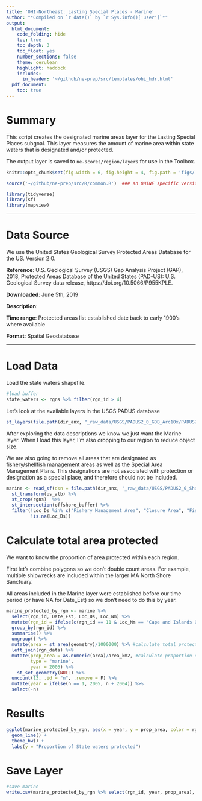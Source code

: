 ```yaml
---
title: 'OHI-Northeast: Lasting Special Places - Marine'
author: "*Compiled on `r date()` by `r Sys.info()['user']`*"
output: 
  html_document:
    code_folding: hide
    toc: true
    toc_depth: 3
    toc_float: yes
    number_sections: false
    theme: cerulean
    highlight: haddock
    includes: 
      in_header: '~/github/ne-prep/src/templates/ohi_hdr.html'
  pdf_document:
    toc: true
---
```


# Summary
This script creates the designated marine areas layer for the Lasting Special Places subgoal. This layer measures the amount of marine area within state waters that is designated and/or protected.

The output layer is saved to `ne-scores/region/layers` for use in the Toolbox.

``` r
knitr::opts_chunk$set(fig.width = 6, fig.height = 4, fig.path = 'figs/', message = FALSE, warning = FALSE)

source('~/github/ne-prep/src/R/common.R')  ### an OHINE specific version of common.R

library(tidyverse)
library(sf)
library(mapview)
```


***

# Data Source 

We use the United States Geological Survey Protected Areas Database for the US. Version 2.0.

**Reference**: 
U.S. Geological Survey (USGS) Gap Analysis Project (GAP), 2018, Protected Areas Database of the United States (PAD-US): U.S. Geological Survey data release, https://doi.org/10.5066/P955KPLE.

**Downloaded**: June 5th, 2019

**Description**:  

**Time range**: Protected areas list established date back to early 1900's where available

**Format**:  Spatial Geodatabase


***

# Load Data

Load the state waters shapefile.
```r
#load buffer
state_waters <- rgns %>% filter(rgn_id > 4)
```

Let's look at the available layers in the USGS PADUS database

```r
st_layers(file.path(dir_anx, "_raw_data/USGS/PADUS2_0_GDB_Arc10x/PADUS2_0.gdb"))
```

After exploring the data descriptions we know we just want the Marine layer. When I load this layer, I'm also cropping to our region to reduce object size.

We are also going to remove all areas that are designated as fishery/shellfish management areas as well as the Special Area Management Plans. This designations are not associated with protection or designation as a special place, and therefore should not be included.

```r
marine <- read_sf(dsn = file.path(dir_anx, "_raw_data/USGS/PADUS2_0_Shapefiles/PADUS2_0Marine.shp")) %>%
  st_transform(us_alb) %>%
  st_crop(rgns)  %>%
  st_intersection(offshore_buffer) %>%
  filter(!Loc_Ds %in% c("Fishery Management Area", "Closure Area", "Fishery Management Areas", "Shellfish Management Area", "Essential Fish Habitat Conservation Area", "Conservation Area", "Gear Restricted Area", "Special Area Management Plan"), #the Conservation Areas are for Mussel Seed
         !is.na(Loc_Ds)) 
```

# Calculate total area protected

We want to know the proportion of area protected within each region. 

First let's combine polygons so we don't double count areas. For example, multiple shipwrecks are included within the larger MA North Shore Sanctuary. 

All areas included in the Marine layer were established before our time period (or have NA for Date_Est) so we don't need to do this by year. 
```r
marine_protected_by_rgn <- marine %>%
  select(rgn_id, Date_Est, Loc_Ds, Loc_Nm) %>%
  mutate(rgn_id = ifelse(c(rgn_id == 11 & Loc_Nm == "Cape and Islands Ocean Sanctuary"), 8, rgn_id)) %>% #one sliver of Cape and Islands Ocean Sanctuary was being assigned to Rhode Island but is definitely MA
  group_by(rgn_id) %>%
  summarise() %>%
  ungroup() %>%
  mutate(area = st_area(geometry)/1000000) %>% #calculate total protected area
  left_join(rgn_data) %>%
  mutate(prop_area = as.numeric(area)/area_km2, #calculate proportion of state waters protected
         type = "marine",
         year = 2005) %>%
    st_set_geometry(NULL) %>% 
  uncount(13, .id = "n", .remove = F) %>%
  mutate(year = ifelse(n == 1, 2005, n + 2004)) %>%
  select(-n)
```

# Results

```r
ggplot(marine_protected_by_rgn, aes(x = year, y = prop_area, color = rgn_name)) +
  geom_line() +
  theme_bw() +
  labs(y = "Proportion of State waters protected")
```

# Save Layer

```r
#save marine
write.csv(marine_protected_by_rgn %>% select(rgn_id, year, prop_area), file = "~/github/ne-scores/region/layers/lsp_protected_marine.csv")
```






